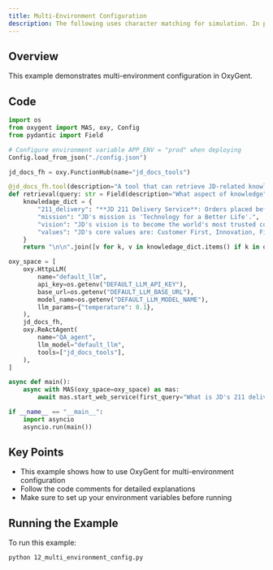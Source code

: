 ```yaml
---
title: Multi-Environment Configuration
description: The following uses character matching for simulation. In production environments, typically retrieve top-K relevant content from knowledge base based on query, and can add multi-path retrieval logic
---
```


## Overview

This example demonstrates multi-environment configuration in OxyGent.

## Code

```python
import os
from oxygent import MAS, oxy, Config
from pydantic import Field

# Configure environment variable APP_ENV = "prod" when deploying
Config.load_from_json("./config.json")

jd_docs_fh = oxy.FunctionHub(name="jd_docs_tools")

@jd_docs_fh.tool(description="A tool that can retrieve JD-related knowledge")
def retrieval(query: str = Field(description="What aspect of knowledge")) -> str:
    knowledage_dict = {
        "211_delivery": "**JD 211 Delivery Service**: Orders placed before 11:00 AM (or 10:00 AM in some cities) are delivered the same day; orders placed before 11:00 PM are delivered by 3:00 PM the next day. (Note: Timing starts from order submission for in-stock orders, and from payment completion for prepaid orders)",
        "mission": "JD's mission is 'Technology for a Better Life'.",
        "vision": "JD's vision is to become the world's most trusted company.",
        "values": "JD's core values are: Customer First, Innovation, Fighting Spirit, Responsibility, Gratitude, and Integrity.",
    }
    return "\n\n".join([v for k, v in knowledage_dict.items() if k in query])

oxy_space = [
    oxy.HttpLLM(
        name="default_llm",
        api_key=os.getenv("DEFAULT_LLM_API_KEY"),
        base_url=os.getenv("DEFAULT_LLM_BASE_URL"),
        model_name=os.getenv("DEFAULT_LLM_MODEL_NAME"),
        llm_params={"temperature": 0.1},
    ),
    jd_docs_fh,
    oxy.ReActAgent(
        name="QA_agent",
        llm_model="default_llm",
        tools=["jd_docs_tools"],
    ),
]

async def main():
    async with MAS(oxy_space=oxy_space) as mas:
        await mas.start_web_service(first_query="What is JD's 211 delivery service?")

if __name__ == "__main__":
    import asyncio
    asyncio.run(main())
```

## Key Points

- This example shows how to use OxyGent for multi-environment configuration
- Follow the code comments for detailed explanations
- Make sure to set up your environment variables before running

## Running the Example

To run this example:

```bash
python 12_multi_environment_config.py
```
